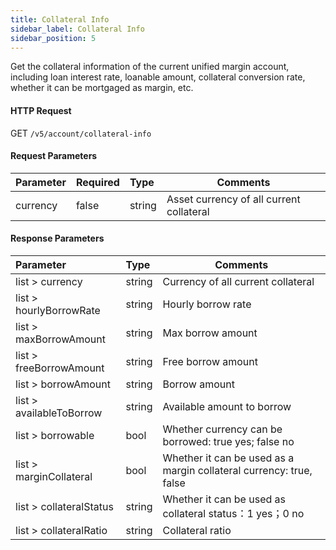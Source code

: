 ```yaml
---
title: Collateral Info
sidebar_label: Collateral Info
sidebar_position: 5
---
```

Get the collateral information of the current unified margin account, including loan interest rate, loanable amount, collateral conversion rate, whether it can be mortgaged as margin, etc.


#### HTTP Request
GET `/v5/account/collateral-info`

#### Request Parameters
| Parameter | Required | Type | Comments|
|:----- |:-------|:-----|------ |
|currency |false |string |Asset currency of all current collateral|

#### Response Parameters
| Parameter | Type | Comments|
|:----- |:-----|----- |
|list > currency |string |Currency of all current collateral|
|list > hourlyBorrowRate |string |Hourly borrow rate|
|list > maxBorrowAmount |string |Max borrow amount|
|list > freeBorrowAmount |string |Free borrow amount|
|list > borrowAmount |string |Borrow amount|
|list > availableToBorrow |string |Available amount to borrow|
|list > borrowable |bool |Whether currency can be borrowed: true yes; false no|
|list > marginCollateral |bool |Whether it can be used as a margin collateral currency: true, false|
|list > collateralStatus |string |Whether it can be used as collateral status：1 yes；0 no|
|list > collateralRatio |string |Collateral ratio|
